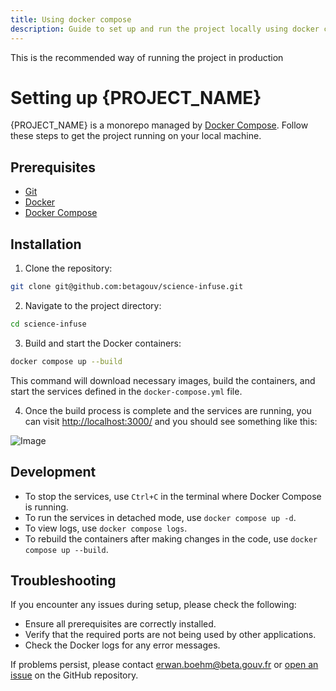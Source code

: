 ```yaml
---
title: Using docker compose
description: Guide to set up and run the project locally using docker compose
---
```



<Callout type="info">
This is the recommended way of running the project in production
</Callout>

# Setting up {PROJECT_NAME}

{PROJECT_NAME} is a monorepo managed by [Docker Compose](https://docs.docker.com/compose/install/). Follow these steps to get the project running on your local machine.

## Prerequisites

- [Git](https://git-scm.com/downloads)
- [Docker](https://docs.docker.com/get-docker/)
- [Docker Compose](https://docs.docker.com/compose/install/)

## Installation

1. Clone the repository:
   
```sh
git clone git@github.com:betagouv/science-infuse.git
```

2. Navigate to the project directory:
```sh
cd science-infuse
```

3. Build and start the Docker containers:
   
```sh
docker compose up --build
```

   This command will download necessary images, build the containers, and start the services defined in the `docker-compose.yml` file.

4. Once the build process is complete and the services are running, you can visit [http://localhost:3000/](http://localhost:3000/) and you should see something like this:

![Image](/image.png)

## Development

- To stop the services, use `Ctrl+C` in the terminal where Docker Compose is running.
- To run the services in detached mode, use `docker compose up -d`.
- To view logs, use `docker compose logs`.
- To rebuild the containers after making changes in the code, use `docker compose up --build`.

## Troubleshooting

If you encounter any issues during setup, please check the following:

- Ensure all prerequisites are correctly installed.
- Verify that the required ports are not being used by other applications.
- Check the Docker logs for any error messages.

If problems persist, please contact [erwan.boehm@beta.gouv.fr](mailto:erwan.boehm@beta.gouv.fr) or [open an issue](https://github.com/betagouv/science-infuse/issues/new) on the GitHub repository.
